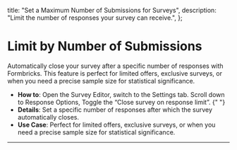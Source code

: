 

  title: "Set a Maximum Number of Submissions for Surveys",
  description:
    "Limit the number of responses your survey can receive.",
};

# Limit by Number of Submissions

Automatically close your survey after a specific number of responses with Formbricks. This feature is perfect for limited offers, exclusive surveys, or when you need a precise sample size for statistical significance.

- **How to**: Open the Survey Editor, switch to the Settings tab. Scroll down to Response Options, Toggle the “Close survey on response limit”.
  {" "}
  <MdxImage
    src={StepTwo}
    alt="Choose a link survey template"
    quality="100"
    className="max-w-full rounded-lg sm:max-w-3xl "
  />
- **Details**: Set a specific number of responses after which the survey automatically closes.
- **Use Case**: Perfect for limited offers, exclusive surveys, or when you need a precise sample size for statistical significance.

---
